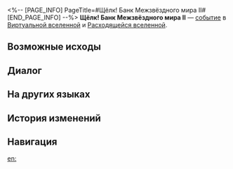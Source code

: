 <%-- [PAGE_INFO]
PageTitle=#Щёлк! Банк Межзвёздного мира II#
[END_PAGE_INFO] --%>
{{Дополнить}}
{{ВВ Событие Инфобокс
|id                 = 14301-2
|Название           = 
|Изображение        = Событие ВВ КММ.png
|Испытание_в_вв     = Неизвестно
|Испытание_в_рое    = Неизвестно
|Испытание_в_зиш    = Неизвестно
|Испытание_в_рв     = Неизвестно
|Испытание_в_облнеп = Неизвестно
|Требования         = 
|Пред               = 
|След               = 
|Упоминания         = 
|Порядок            = 032
|Порядок_рв         = 053
}}
'''Щёлк! Банк Межзвёздного мира II''' — [[Расходящаяся вселенная/События|событие]] в [[Виртуальная вселенная|Виртуальной вселенной]] и [[Расходящаяся вселенная|Расходящейся вселенной]].

==Возможные исходы==
{{Возможные исходы
|Выбор_1 = Получить в подарок от банка услуги по управлению финансами
|Результат_1 = Получить диковины: Золотая монета раскола и Слухи Общества гениев.
|Путь_1   = Эрудиция
|Режимы_1  = зиш

|Выбор_2 = Снять космические фрагменты: 400
|Результат_2 = Вы снимаете замороженные космические фрагменты и доход с них.

|Выбор_3 = Уйти
|Результат_3 = Вам нравится прятать космические фрагменты под подушкой.
}}

==Диалог==
{{Диалог Начало}}
:{{tx}}
{{Диалог Конец}}

==На других языках==
{{На других языках
|en   = Ka-ching! IPC Banking (II)
|zhs  = 咔嚓&mdash;&mdash;星际和平银行！（其二）
|zht  = 喀嚓&mdash;&mdash;星際和平銀行！（其二）
|ja   = カチャッ――スターピース{{Rubi|銀行|ぎんこう}}！（2）
|ko   = 찰칵&mdash;&mdash;스타피스 컴퍼니! (2)
|es   = El banco de la Corporación II
|fr   = Cent patates&nbsp;! CPI Banque (II)
|ru   = Щёлк! Банк Межзвёздного мира II
|th   = ชิ้ง! ธนาคารสันติภาพแห่งดวงดาว! (2)
|vi   = Tách! Ngân Hàng Hành Tinh Hòa Bình 2
|de   = Klingeling! IFK-Bank (Teil 2)
|id   = *Cekring*! Bank IPC (2)
|pt   = Dindin! Serviços Bancários da CPI (II)
}}

==История изменений==
{{История изменений|null}}

==Навигация==
{{События ВВ Навбокс}}

[[en:]]